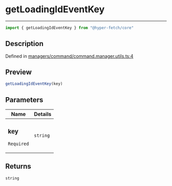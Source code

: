 

# getLoadingIdEventKey

<div class="api-docs__separator" data-reactroot="">

---

</div><div class="api-docs__import" data-reactroot="">

```ts
import { getLoadingIdEventKey } from "@hyper-fetch/core"
```

</div><div class="api-docs__section">

## Description

</div><div class="api-docs__description"><span class="api-docs__do-not-parse">



</span></div><p class="api-docs__definition">

Defined in [managers/command/command.manager.utils.ts:4](https://github.com/BetterTyped/hyper-fetch/blob/aff5c35a/packages/core/src/managers/command/command.manager.utils.ts#L4)

</p><div class="api-docs__section">

## Preview

</div><div class="api-docs__preview fn">

```ts
getLoadingIdEventKey(key)
```

</div><div class="api-docs__section">

## Parameters

</div><div class="api-docs__parameters"><table><thead><tr><th>Name</th><th>Details</th></tr></thead><tbody><tr param-data="key"><td class="api-docs__param-name required">

### key 

`Required`

</td><td class="api-docs__param-type">

`string`

</td></tr></tbody></table></div><div class="api-docs__section">

## Returns

</div><div class="api-docs__returns">

```ts
string
```

</div>